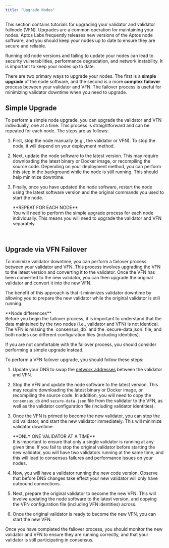 ```yaml
---
title: "Upgrade Nodes"
---
```







This section contains tutorials for upgrading your validator and validator fullnode (VFN). Upgrades are a
common operation for maintaining your nodes. Aptos Labs frequently releases new versions of the
Aptos node software, and you should keep your nodes up to date to ensure they are secure and reliable.

<Aside type="caution">
  Running old node versions and failing to update your nodes can lead to security vulnerabilities, performance
  degradation, and network instability. It is important to keep your nodes up to date.
</Aside>

There are two primary ways to upgrade your nodes. The first is a **simple** **upgrade** of the node software, and the
second is a more **complex** **failover** process between your validator and VFN. The failover process is useful for
minimizing validator downtime when you need to upgrade.

## Simple Upgrade

To perform a simple node upgrade, you can upgrade the validator and VFN individually, one at a time.
This process is straightforward and can be repeated for each node. The steps are as follows:

1. First, stop the node manually (e.g., the validator or VFN). To stop the node, it will depend on your deployment method.
2. Next, update the node software to the latest version. This may require downloading the latest binary or Docker image,
   or recompiling the source code. Depending on your deployment method, you can perform this step in the background while the node is still running.
   This should help minimize downtime.
3. Finally, once you have updated the node software, restart the node using the latest software version and the original
   commands you used to start the node.

   <Aside type="note">
     **REPEAT FOR EACH NODE**<br />
     You will need to perform the simple upgrade process for each node individually. This means you will need to upgrade
     the validator and VFN separately.
   </Aside>

<br />

## Upgrade via VFN Failover

To minimize validator downtime, you can perform a failover process between your validator and VFN. This process involves
upgrading the VFN to the latest version and converting it to the validator. Once the VFN has been converted to the new
validator, you can then upgrade the original validator and convert it into the new VFN.

The benefit of this approach is that it minimizes validator downtime by allowing you to prepare the new
validator while the original validator is still running.

<Aside type="caution">
  **Node differences**<br />
  Before you begin the failover process, it is important to understand that the data maintained by the two nodes
  (i.e., validator and VFN) is not identical. The VFN is missing the `consensus_db` and the `secure-data.json`
  file, and both nodes use different configuration files (including identities).

  If you are not comfortable with the failover process, you should consider performing a simple upgrade instead.
</Aside>

To perform a VFN failover upgrade, you should follow these steps:

1. Update your DNS to swap the [network addresses](/ja/network/nodes/validator-node/connect-nodes/connect-to-aptos-network.mdx#3-update-on-chain-network-addresses) between the validator and VFN.

2. Stop the VFN and update the node software to the latest version. This may require downloading the latest binary or Docker image,
   or recompiling the source code. In addition, you will need to copy the `consensus_db` and `secure-data.json` file from the validator to the VFN,
   as well as the validator configuration file (including validator identities).

3. Once the VFN is primed to become the new validator, you can stop the old validator, and start the new validator
   immediately. This will minimize validator downtime.

   <Aside type="caution">
     **ONLY ONE VALIDATOR AT A TIME** <br />
     It is important to ensure that only a single validator is running at any given time. If you fail to stop
     the original validator before starting the new validator, you will have two validators running at the same time,
     and this will lead to consensus failures and performance issues on your nodes.
   </Aside>

4. Now, you will have a validator running the new code version. Observe that before DNS changes take effect your new
   validator will only have outbound connections.

5. Next, prepare the original validator to become the new VFN. This will involve updating the node software to the latest
   version, and copying the VFN configuration file (including VFN identities) across.

6. Once the original validator is ready to become the new VFN, you can start the new VFN.

<Aside type="note">
  Once you have completed the failover process, you should monitor the new validator and VFN to ensure they are running
  correctly, and that your validator is still participating in consensus.
</Aside>

